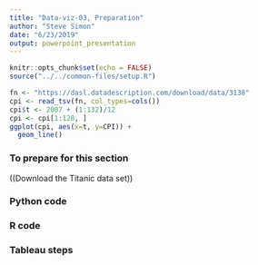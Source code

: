 ```yaml
---
title: "Data-viz-03, Preparation"
author: "Steve Simon"
date: "6/23/2019"
output: powerpoint_presentation
---
```


```r
knitr::opts_chunk$set(echo = FALSE)
source("../../common-files/setup.R")
```

```r
fn <- "https://dasl.datadescription.com/download/data/3138"
cpi <- read_tsv(fn, col_types=cols())
cpi$t <- 2007 + (1:132)/12
cpi <- cpi[1:128, ]
ggplot(cpi, aes(x=t, y=CPI)) +
  geom_line()
```

### To prepare for this section

((Download the Titanic data set))

### Python code

### R code

### Tableau steps

